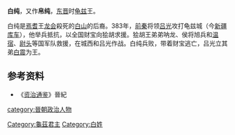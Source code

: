 '''白纯'''，又作'''帛纯'''，[[东晋|东晋]]时[[龟兹|龟兹]]王。

白纯是[[焉耆|焉耆]]王[[龙会|龙会]]殺死的[[白山_(龟兹)|白山]]的后裔。383年，[[前秦|前秦]]将领[[吕光|吕光]]攻打龟兹城（今[[新疆|新疆]][[库车|库车]]），他举兵抵抗，以全国财宝向狯胡求援。狯胡王弟弟呐龙、侯将旭兵和[[温宿|温宿]]、[[尉头|尉头]]等国军队救援，在城西和吕光作战。白纯兵败，带着财宝逃亡，吕光立其弟[[白震|白震]]为王。

==参考资料==
*《[[资治通鉴|资治通鉴]]》晉紀

[[Category:龜茲君主|Category:龜茲君主]]
[[category:晉朝政治人物|category:晉朝政治人物]]
[[Category:白姓|Category:白姓]]